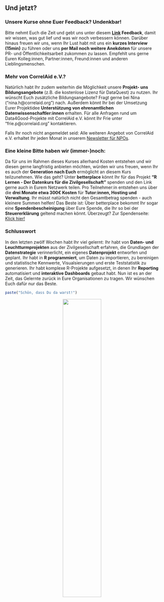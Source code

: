 ## Und jetzt?

### Unsere Kurse ohne Euer Feedback? Undenkbar!
Bitte nehmt Euch die Zeit und gebt uns unter diesem **[Link](https://ee.correlaid.org/x/8QfkwVOe){target="_blank"} Feedback**, damit wir wissen, was gut lief und was wir noch verbessern können. Darüber hinaus freuen wir uns, wenn Ihr Lust habt mit uns ein **kurzes Interview (15min)** zu führen oder uns **per Mail noch weitere Anekdoten** für unsere PR- und Öffentlichkeitsarbeit zukommen zu lassen. Empfehlt uns gerne Euren Kolleg:innen, Partner:innen, Freund:innen und anderen Lieblingsmenschen. 

### Mehr von CorrelAid e.V.?
Natürlich habt Ihr zudem weiterhin die Möglichkeit unsere **Projekt- uns Bildungsangebote** (z.B. die kostenlose Lizenz für DataQuest) zu nutzen. Ihr wünscht Euch zusätzliche Bildungsangebote? Fragt gerne bei Nina ("nina.h@correlaid.org") nach. Außerdem könnt Ihr bei der Umsetzung Eurer Projektidee **Unterstützung von ehrenamtlichen Datenwissenschaftler:innen** erhalten. Für alle Anfragen rund um Data4Good-Projekte mit CorrelAid e.V. könnt Ihr Frie unter "frie.p@correlaid.org" kontaktieren.

Falls Ihr noch nicht angemeldet seid: Alle weiteren Angebot von CorrelAid e.V. erhaltet Ihr jeden Monat in unserem [Newsletter für NPOs](https://correlaid.us12.list-manage.com/subscribe?u=b294bf2834adf5d89bdd2dd5a&id=175fade988){target="_blank"}.

### Eine kleine Bitte haben wir (immer-)noch:
Da für uns im Rahmen dieses Kurses allerhand Kosten entstehen und wir diesen gerne langfristig anbieten möchten, würden wir uns freuen, wenn Ihr es auch der **Generation nach Euch** ermöglicht an diesem Kurs teilzunehmen. Wie das geht? Unter **betterplace** könnt Ihr für das Projekt **"R Lernen -  Der Datenkurs für die Zivilgesellschaft"** spenden und den Link gerne auch in Eurem Netzwerk teilen. Pro Teilnehmer:in entstehen uns über die **drei Monate etwa 300€ Kosten** für **Tutor:innen, Hosting und Verwaltung**. Ihr müsst natürlich nicht den Gesamtbetrag spenden - auch kleinere Summen helfen! Das Beste ist: Über betterplace bekommt Ihr sogar eine **Spendenbescheinigung** über Eure Spende, die Ihr so bei der **Steuererklärung** geltend machen könnt. Überzeugt? Zur Spendenseite: [Klick hier!](https://www.betterplace.org/de/projects/58963-correlaid-e-v-foerderung-von-datenwissenschaft-in-der-zivilgesellschaft){target="_blank"}

### Schlusswort
In den letzten zwölf Wochen habt Ihr viel gelernt: Ihr habt von **Daten- und Leuchtturmprojekten** aus der Zivilgesellschaft erfahren, die Grundlagen der **Datenstrategie** verinnerlicht, ein eigenes **Datenprojekt** entworfen und geplant. Ihr habt in **R programmiert**, um Daten zu importieren, zu bereinigen und statistische Kennwerte, Visualsierungen und erste Teststatistik zu generieren. Ihr habt komplexe R-Projekte aufgesetzt, in denen Ihr **Reporting** automatisiert und **interaktive Dashboards** gebaut habt. Nun ist es an der Zeit, das Gelernte zurück in Eure Organisationen zu tragen. Wir wünschen Euch dafür nur das Beste. 

```r
paste("Schön, dass Du da warst!")
```

<center>
![](https://www.mentor-bundesverband.de/images/Logo-DSEE_Neu.jpg){#id .class width=50% height=50%}
</center>